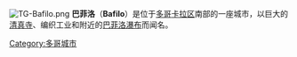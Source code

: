 [[File:TG-Bafilo.png|right]]
'''巴菲洛'''（'''Bafilo'''）是位于[[多哥|多哥]][[卡拉区|卡拉区]]南部的一座城市，以巨大的[[清真寺|清真寺]]、编织工业和附近的[[巴菲洛瀑布|巴菲洛瀑布]]而闻名。

{{togo-geo-stub}}
{{coord|display=title}}
[[Category:多哥城市|Category:多哥城市]]
